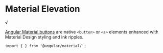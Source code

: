 
<Meta title="Helpers/Elevation/Overview" />

# Material Elevation

√

[Angular Material buttons](https://material.angular.io/guide/elevation) are native `<button>` or `<a>` elements enhanced with Material Design styling and ink ripples. <br />

`import { } from '@angular/material/';`

```

```

